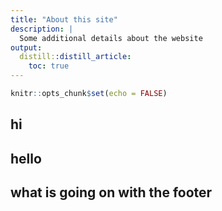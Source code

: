 ```yaml
---
title: "About this site"
description: |
  Some additional details about the website
output:
  distill::distill_article:
    toc: true
---
```


```r
knitr::opts_chunk$set(echo = FALSE)
```

## hi

## hello

## what is going on with the footer
